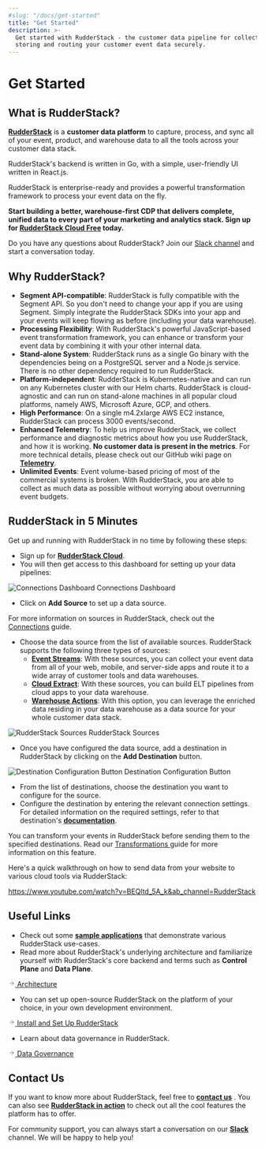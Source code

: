 ```yaml
---
#slug: "/docs/get-started"
title: "Get Started"
description: >-
  Get started with RudderStack - the customer data pipeline for collecting,
  storing and routing your customer event data securely.
---
```


# Get Started

## What is RudderStack?

[**RudderStack**](https://rudderstack.com/) is a **customer data platform** to capture, process, and sync all of your event, product, and warehouse data to all the tools across your customer data stack.

RudderStack's backend is written in Go, with a simple, user-friendly UI written in React.js.

RudderStack is enterprise-ready and provides a powerful transformation framework to process your event data on the fly.

<div class="successBlock">

**Start building a better, warehouse-first CDP that delivers complete, unified data to every part of your marketing and analytics stack. Sign up for <a href="https://app.rudderlabs.com/signup?type=freetrial"> RudderStack Cloud Free</a> today.**
</div>

<div class="infoBlock">

  Do you have any questions about RudderStack? Join our <a href="https://rudderstack.com/join-rudderstack-slack-community">Slack channel</a>
  and start a conversation today.
</div>

## Why RudderStack?

- **Segment API-compatible**: RudderStack is fully compatible with the Segment API. So you don't need to change your app if you are using Segment. Simply integrate the RudderStack SDKs into your app and your events will keep flowing as before \(including your data warehouse\).
- **Processing Flexibility**: With RudderStack's powerful JavaScript-based event transformation framework, you can enhance or transform your event data by combining it with your other internal data.
- **Stand-alone System**: RudderStack runs as a single Go binary with the dependencies being on a PostgreSQL server and a Node.js service. There is no other dependency required to run RudderStack.
- **Platform-independent**: RudderStack is Kubernetes-native and can run on any Kubernetes cluster with our Helm charts. RudderStack is cloud-agnostic and can run on stand-alone machines in all popular cloud platforms, namely AWS, Microsoft Azure, GCP, and others.
- **High Performance**: On a single m4.2xlarge AWS EC2 instance, RudderStack can process 3000 events/second.
- **Enhanced Telemetry**: To help us improve RudderStack, we collect performance and diagnostic metrics about how you use RudderStack, and how it is working. **No customer data is present in the metrics**. For more technical details, please check out our GitHub wiki page on [**Telemetry**](https://github.com/rudderlabs/rudder-server/wiki/RudderStack-Telemetry).
- **Unlimited Events**: Event volume-based pricing of most of the commercial systems is broken. With RudderStack, you are able to collect as much data as possible without worrying about overrunning event budgets.

## RudderStack in 5 Minutes

Get up and running with RudderStack in no time by following these steps:

- Sign up for [**RudderStack Cloud**](https://app.rudderlabs.com/signup?type=freetrial).
- You will then get access to this dashboard for setting up your data pipelines:

<!--<span class="imageTitle">Connections Dashboard](../../assets/1 (22).png" />-->

<img src="../../images/assets/1 (23).png" alt="Connections Dashboard" />
<span class="imageTitle">Connections Dashboard</span>

- Click on **Add Source** to set up a data source.

<div class="infoBlock">

  For more information on sources in RudderStack, check out the <a href="../connections/">Connections</a> guide.
</div>

- Choose the data source from the list of available sources. RudderStack supports the following three types of sources:
  - [**Event Streams**](../stream-sources/): With these sources, you can collect your event data from all of your web, mobile, and server-side apps and route it to a wide array of customer tools and data warehouses.
  - [**Cloud Extract**](../cloud-extract-sources/): With these sources, you can build ELT pipelines from cloud apps to your data warehouse.
  - [**Warehouse Actions**](../warehouse-actions/): With this option, you can leverage the enriched data residing in your data warehouse as a data source for your whole customer data stack.

<!--<span class="imageTitle">RudderStack Sources](../../docsassets/screen-shot-2021-06-01-at-1.53.46-pm.png" />-->

<img
  src="../../images/assets/screen-shot-2021-06-01-at-1.53.46-pm.png"
  alt="RudderStack Sources"
/>
<span class="imageTitle">RudderStack Sources</span>

- Once you have configured the data source, add a destination in RudderStack by clicking on the **Add Destination** button.

<!--<img src="../../images/assets/screen-shot-2021-06-01-at-2.02.10-pm.png" /><span class="imageTitle">Destination Configuration Button</span>-->

<img
  src="../../images/assets/screen-shot-2021-06-01-at-2.02.10-pm.png"
  alt="Destination Configuration Button"
/>
<span class="imageTitle">Destination Configuration Button</span>

- From the list of destinations, choose the destination you want to configure for the source.
- Configure the destination by entering the relevant connection settings. For detailed information on the required settings, refer to that destination's [**documentation**](../destinations/).

<div class="successBlock">

  You can transform your events in RudderStack before sending them to the
  specified destinations. Read our
  <a href="../adding-a-new-user-transformation-in-rudderstack/">
    Transformations
  </a>
   guide for more information on this feature.
</div>

Here's a quick walkthrough on how to send data from your website to various cloud tools via RudderStack:

https://www.youtube.com/watch?v=BEQltd_5A_k&ab_channel=RudderStack

## Useful Links

- Check out some [**sample applications**](https://github.com/rudderlabs/rudder-samples/) that demonstrate various RudderStack use-cases.
- Read more about RudderStack's underlying architecture and familiarize yourself with RudderStack's core backend and terms such as **Control Plane** and **Data Plane**.

<a class="pageRef" href="./rudderstack-architecture">
  <div class="pageRefInner">
    <span class="pageRefArrow">
      <svg
        preserveAspectRatio="xMidYMid meet"
        height="1em"
        width="1em"
        fill="none"
        xmlns="http://www.w3.org/2000/svg"
        viewBox="0 0 24 24"
        strokeWidth="2"
        strokeLinecap="round"
        strokeLinejoin="round"
        stroke="currentColor"
        class="rightRefArrow"
      >
        <g>
          <line x1="5" y1="12" x2="19" y2="12"></line>
          <polyline points="12 5 19 12 12 19"></polyline>
        </g>
      </svg>
    </span>
    <span class="mainRefText">Architecture</span>
  </div>
</a>

- You can set up open-source RudderStack on the platform of your choice, in your own development environment.

<a class="pageRef" href="./installing-and-setting-up-rudderstack/">
  <div class="pageRefInner">
    <span class="pageRefArrow">
      <svg
        preserveAspectRatio="xMidYMid meet"
        height="1em"
        width="1em"
        fill="none"
        xmlns="http://www.w3.org/2000/svg"
        viewBox="0 0 24 24"
        strokeWidth="2"
        strokeLinecap="round"
        strokeLinejoin="round"
        stroke="currentColor"
        class="rightRefArrow"
      >
        <g>
          <line x1="5" y1="12" x2="19" y2="12"></line>
          <polyline points="12 5 19 12 12 19"></polyline>
        </g>
      </svg>
    </span>
    <span class="mainRefText">Install and Set Up RudderStack</span>
  </div>
</a>

- Learn about data governance in RudderStack.

<a class="pageRef" href="../data-governance/">
  <div class="pageRefInner">
    <span class="pageRefArrow">
      <svg
        preserveAspectRatio="xMidYMid meet"
        height="1em"
        width="1em"
        fill="none"
        xmlns="http://www.w3.org/2000/svg"
        viewBox="0 0 24 24"
        strokeWidth="2"
        strokeLinecap="round"
        strokeLinejoin="round"
        stroke="currentColor"
        class="rightRefArrow"
      >
        <g>
          <line x1="5" y1="12" x2="19" y2="12"></line>
          <polyline points="12 5 19 12 12 19"></polyline>
        </g>
      </svg>
    </span>
    <span class="mainRefText">Data Governance</span>
  </div>
</a>

## Contact Us

If you want to know more about RudderStack, feel free to [**contact us**](mailto:%20docs@rudderstack.com) . You can also see [**RudderStack in action**](https://app.rudderstack.com/signup?type=freetrial) to check out all the cool features the platform has to offer.

For community support, you can always start a conversation on our [**Slack**](https://rudderstack.com/join-rudderstack-slack-community) channel. We will be happy to help you!
